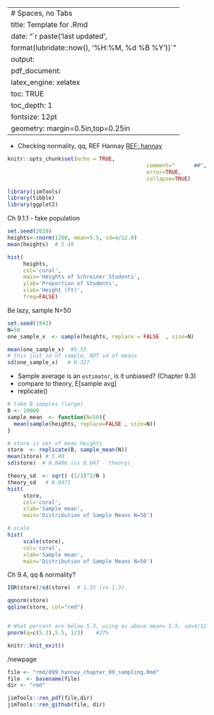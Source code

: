 <!--
	 vim:linebreak:nowrap:nospell:cul tw=78 fo=tqlnr foldcolumn=3 
-->

--- 
# Spaces, no Tabs
title: Template for .Rmd 
date: "`r paste('last updated', 
    format(lubridate::now(), '%H:%M, %d %B %Y'))`"
output: 
  pdf_document: 
    latex_engine: xelatex
toc: TRUE 
toc_depth:  1 
fontsize: 12pt 
geometry: margin=0.5in,top=0.25in 
---

* Checking normality, qq, REF Hannay
   [REF:  hannay](https://faculty.nps.edu/rbassett/_book/continuous-random-variables.html)

```r
knitr::opts_chunk$set(echo = TRUE,  
											comment="      ##",  
											error=TRUE, 
											collapse=TRUE) 
```

```r
library(jimTools) 
library(tibble)
library(ggplot2)
``` 

Ch 9.1.1 - fake population 
```r
set.seed(2020)
heights<-rnorm(1200, mean=5.5, sd=4/12.0)
mean(heights)  # 5.49

hist(
     heights, 
     col='coral', 
     main='Heights of Schreiner Students', 
     ylab='Proportion of Students', 
     xlab='Height (ft)', 
     freq=FALSE)

```
Be lazy, sample N=50
```r
set.seed(1942)
N=50
one_sample_x  <- sample(heights, replace = FALSE  , size=N)

mean(one_sample_x)  #5.53 
# this just sd of sample, NOT sd of means
sd(one_sample_x)   # 0.327  

```

* Sample average is an `estimator`, is it unbiased? (Chapter 9.3)
* compare to theory, E[sample avg]
* replicate()
```r
# take B samples (large)
B <- 10000
sample_mean  <- function(N=50){
  mean(sample(heights, replace=FALSE , size=N))
}

# store is set of mean heights
store  <- replicate(B, sample_mean(N))
mean(store) # 5.49
sd(store)  # 0.0486 (vs 0.047 - theory)_

theory_sd  <- sqrt( (1/3)^2/N )
theory_sd   # 0.0471
hist(
     store, 
     col='coral', 
     xlab='Sample mean', 
     main='Distribution of Sample Means N=50')

# scale
hist(
     scale(store), 
     col='coral', 
     xlab='Sample mean', 
     main='Distribution of Sample Means N=50')
```

Ch 9.4, qq & normality?
```r
IQR(store)/sd(store)  # 1.35 (vs 1.3)

qqnorm(store)
qqline(store, col="red")


# What percent are below 5.3, using as above mean= 5.5, sd=4/12
pnorm(q=c(5.3),5.5, 1/3)    #27%
```



```r
knitr::knit_exit() 
```

/newpage

```r
file <- "rmd/099_hannay_chapter_09_sampling.Rmd" 
file  <- basename(file) 
dir <- "rmd"

jimTools::ren_pdf(file,dir)
jimTools::ren_github(file, dir)
```
